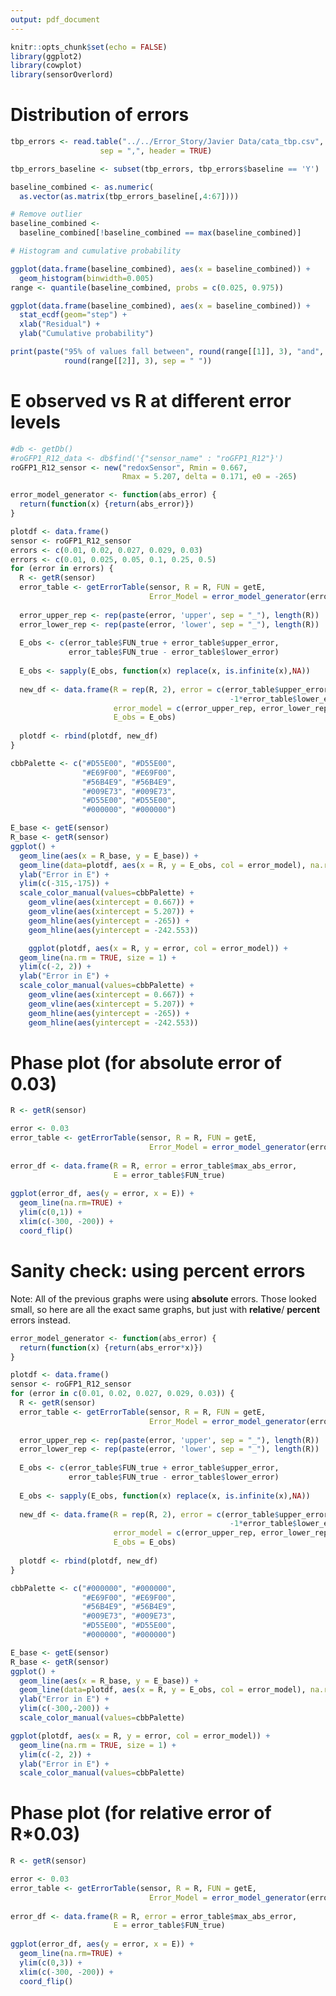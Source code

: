 ```yaml
---
output: pdf_document
---
```


```r
knitr::opts_chunk$set(echo = FALSE)
library(ggplot2)
library(cowplot)
library(sensorOverlord)
```

# Distribution of errors

```r
tbp_errors <- read.table("../../Error_Story/Javier Data/cata_tbp.csv", 
                    sep = ",", header = TRUE)

tbp_errors_baseline <- subset(tbp_errors, tbp_errors$baseline == 'Y')

baseline_combined <- as.numeric(
  as.vector(as.matrix(tbp_errors_baseline[,4:67])))

# Remove outlier
baseline_combined <- 
  baseline_combined[!baseline_combined == max(baseline_combined)]

# Histogram and cumulative probability 

ggplot(data.frame(baseline_combined), aes(x = baseline_combined)) +
  geom_histogram(binwidth=0.005)
range <- quantile(baseline_combined, probs = c(0.025, 0.975))

ggplot(data.frame(baseline_combined), aes(x = baseline_combined)) +
  stat_ecdf(geom="step") +
  xlab("Residual") +
  ylab("Cumulative probability")

print(paste("95% of values fall between", round(range[[1]], 3), "and", 
            round(range[[2]], 3), sep = " "))
```


# E observed vs R at different error levels

```r
#db <- getDb()
#roGFP1_R12_data <- db$find('{"sensor_name" : "roGFP1_R12"}')
roGFP1_R12_sensor <- new("redoxSensor", Rmin = 0.667, 
                         Rmax = 5.207, delta = 0.171, e0 = -265)

error_model_generator <- function(abs_error) {
  return(function(x) {return(abs_error)})
}

plotdf <- data.frame()
sensor <- roGFP1_R12_sensor
errors <- c(0.01, 0.02, 0.027, 0.029, 0.03)
errors <- c(0.01, 0.025, 0.05, 0.1, 0.25, 0.5)
for (error in errors) {
  R <- getR(sensor)
  error_table <- getErrorTable(sensor, R = R, FUN = getE,
                               Error_Model = error_model_generator(error))
  
  error_upper_rep <- rep(paste(error, 'upper', sep = "_"), length(R))
  error_lower_rep <- rep(paste(error, 'lower', sep = "_"), length(R))
  
  E_obs <- c(error_table$FUN_true + error_table$upper_error, 
             error_table$FUN_true - error_table$lower_error)
  
  E_obs <- sapply(E_obs, function(x) replace(x, is.infinite(x),NA))
  
  new_df <- data.frame(R = rep(R, 2), error = c(error_table$upper_error,
                                                 -1*error_table$lower_error),
                       error_model = c(error_upper_rep, error_lower_rep),
                       E_obs = E_obs)
  
  plotdf <- rbind(plotdf, new_df)
}

cbbPalette <- c("#D55E00", "#D55E00",
                "#E69F00", "#E69F00", 
                "#56B4E9", "#56B4E9", 
                "#009E73", "#009E73",
                "#D55E00", "#D55E00",
                "#000000", "#000000")

E_base <- getE(sensor)
R_base <- getR(sensor)
ggplot() +
  geom_line(aes(x = R_base, y = E_base)) +
  geom_line(data=plotdf, aes(x = R, y = E_obs, col = error_model), na.rm = TRUE, size = 0.4) +
  ylab("Error in E") +
  ylim(c(-315,-175)) +
  scale_color_manual(values=cbbPalette) +
    geom_vline(aes(xintercept = 0.667)) +
    geom_vline(aes(xintercept = 5.207)) +
    geom_hline(aes(yintercept = -265)) +
    geom_hline(aes(yintercept = -242.553))

    ggplot(plotdf, aes(x = R, y = error, col = error_model)) +
  geom_line(na.rm = TRUE, size = 1) +
  ylim(c(-2, 2)) +
  ylab("Error in E") +
  scale_color_manual(values=cbbPalette) +
    geom_vline(aes(xintercept = 0.667)) +
    geom_vline(aes(xintercept = 5.207)) +
    geom_hline(aes(yintercept = -265)) +
    geom_hline(aes(yintercept = -242.553))

```

# Phase plot (for absolute error of 0.03)

```r
R <- getR(sensor)

error <- 0.03
error_table <- getErrorTable(sensor, R = R, FUN = getE,
                               Error_Model = error_model_generator(error))
  
error_df <- data.frame(R = R, error = error_table$max_abs_error,
                       E = error_table$FUN_true)
  
ggplot(error_df, aes(y = error, x = E)) +
  geom_line(na.rm=TRUE) +
  ylim(c(0,1)) +
  xlim(c(-300, -200)) +
  coord_flip()
```

# Sanity check: using percent errors

Note: All of the previous graphs were using **absolute** errors. Those
looked small, so here are all the exact same graphs, but just with **relative**/
**percent** errors instead.

```r
error_model_generator <- function(abs_error) {
  return(function(x) {return(abs_error*x)})
}

plotdf <- data.frame()
sensor <- roGFP1_R12_sensor
for (error in c(0.01, 0.02, 0.027, 0.029, 0.03)) {
  R <- getR(sensor)
  error_table <- getErrorTable(sensor, R = R, FUN = getE,
                               Error_Model = error_model_generator(error))
  
  error_upper_rep <- rep(paste(error, 'upper', sep = "_"), length(R))
  error_lower_rep <- rep(paste(error, 'lower', sep = "_"), length(R))
  
  E_obs <- c(error_table$FUN_true + error_table$upper_error, 
             error_table$FUN_true - error_table$lower_error)
  
  E_obs <- sapply(E_obs, function(x) replace(x, is.infinite(x),NA))
  
  new_df <- data.frame(R = rep(R, 2), error = c(error_table$upper_error,
                                                 -1*error_table$lower_error),
                       error_model = c(error_upper_rep, error_lower_rep),
                       E_obs = E_obs)
  
  plotdf <- rbind(plotdf, new_df)
}

cbbPalette <- c("#000000", "#000000", 
                "#E69F00", "#E69F00", 
                "#56B4E9", "#56B4E9", 
                "#009E73", "#009E73",
                "#D55E00", "#D55E00",
                "#000000", "#000000")

E_base <- getE(sensor)
R_base <- getR(sensor)
ggplot() +
  geom_line(aes(x = R_base, y = E_base)) +
  geom_line(data=plotdf, aes(x = R, y = E_obs, col = error_model), na.rm = TRUE, size = 0.4) +
  ylab("Error in E") +
  ylim(c(-300,-200)) +
  scale_color_manual(values=cbbPalette)

ggplot(plotdf, aes(x = R, y = error, col = error_model)) +
  geom_line(na.rm = TRUE, size = 1) +
  ylim(c(-2, 2)) +
  ylab("Error in E") +
  scale_color_manual(values=cbbPalette)

```

# Phase plot (for relative error of R*0.03)
```r
R <- getR(sensor)

error <- 0.03
error_table <- getErrorTable(sensor, R = R, FUN = getE,
                               Error_Model = error_model_generator(error))
  
error_df <- data.frame(R = R, error = error_table$max_abs_error,
                       E = error_table$FUN_true)
  
ggplot(error_df, aes(y = error, x = E)) +
  geom_line(na.rm=TRUE) +
  ylim(c(0,3)) +
  xlim(c(-300, -200)) +
  coord_flip()
```

